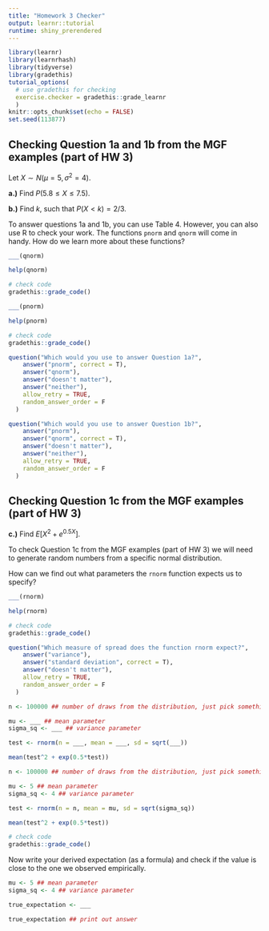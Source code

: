 ```yaml
---
title: "Homework 3 Checker"
output: learnr::tutorial
runtime: shiny_prerendered
---
```


```r
library(learnr)
library(learnrhash)
library(tidyverse)
library(gradethis)
tutorial_options(
  # use gradethis for checking
  exercise.checker = gradethis::grade_learnr
  )
knitr::opts_chunk$set(echo = FALSE)
set.seed(113877)
```


## Checking Question 1a and 1b from the MGF examples (part of HW 3) 


Let $X \sim N(\mu = 5, \sigma^2 =4)$.

**a.)** Find $P(5.8 \leq X \leq 7.5)$.

**b.)** Find $k$, such that $P(X < k ) = 2/3$.

To answer questions 1a and 1b, you can use Table 4. However, you can also use R to check your work. The functions `pnorm` and `qnorm` will come in handy. How do we learn more about these functions?

```r
___(qnorm)
```

```r
help(qnorm)
```

```r
# check code
gradethis::grade_code()
```

```r
___(pnorm)
```

```r
help(pnorm)
```

```r
# check code
gradethis::grade_code()
```


```r
question("Which would you use to answer Question 1a?",
    answer("pnorm", correct = T),
    answer("qnorm"),
    answer("doesn't matter"),
    answer("neither"),
    allow_retry = TRUE,
    random_answer_order = F
  )
```

```r
question("Which would you use to answer Question 1b?",
    answer("pnorm"),
    answer("qnorm", correct = T),
    answer("doesn't matter"),
    answer("neither"),
    allow_retry = TRUE,
    random_answer_order = F
  )
```

## Checking Question 1c from the MGF examples (part of HW 3) 

**c.)** Find $E[X^2+e^{0.5X}]$.

To check Question 1c from the MGF examples (part of HW 3) we will need to generate random numbers from a specific normal distribution. 

How can we find out what parameters the `rnorm` function expects us to specify?

```r
___(rnorm)
```

```r
help(rnorm)
```

```r
# check code
gradethis::grade_code()
```


```r
question("Which measure of spread does the function rnorm expect?",
    answer("variance"),
    answer("standard deviation", correct = T),
    answer("doesn't matter"),
    allow_retry = TRUE,
    random_answer_order = F
  )
```

```r
n <- 100000 ## number of draws from the distribution, just pick something large

mu <- ___ ## mean parameter
sigma_sq <- ___ ## variance parameter

test <- rnorm(n = ___, mean = ___, sd = sqrt(___)) 

mean(test^2 + exp(0.5*test))
```

```r
n <- 100000 ## number of draws from the distribution, just pick something large

mu <- 5 ## mean parameter
sigma_sq <- 4 ## variance parameter

test <- rnorm(n = n, mean = mu, sd = sqrt(sigma_sq)) 

mean(test^2 + exp(0.5*test))
```

```r
# check code
gradethis::grade_code()
```

Now write your derived expectation (as a formula) and check if the value is close to the one we observed empirically.

```r
mu <- 5 ## mean parameter
sigma_sq <- 4 ## variance parameter
```

```r
true_expectation <- ___

true_expectation ## print out answer
```





